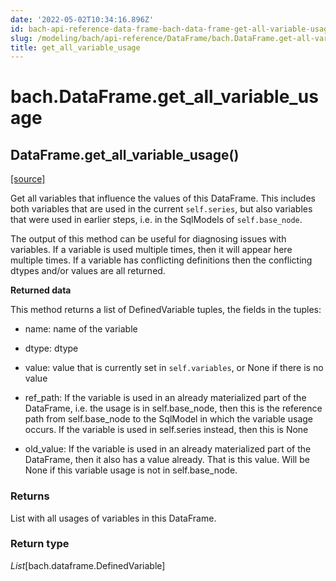 ```yaml
---
date: '2022-05-02T10:34:16.896Z'
id: bach-api-reference-data-frame-bach-data-frame-get-all-variable-usage
slug: /modeling/bach/api-reference/DataFrame/bach.DataFrame.get-all-variable-usage/
title: get_all_variable_usage
---
```


# bach.DataFrame.get_all_variable_usage

<div class="method">

<h2 class="signature-method"><span class="additional-name">DataFrame.</span><span class="name">get_all_variable_usage(</span><small class="parameter-list"></small>)</h2>


&#8203;<span class="view-source">[[source]](https://github.com/objectiv/objectiv-analytics/blob/main/bach/bach/dataframe.py)</span>

<div class="content">

Get all variables that influence the values of this DataFrame.
This includes both variables that are used in the current `self.series`, but also variables that
were used in earlier steps, i.e. in the SqlModels of `self.base_node`.

The output of this method can be useful for diagnosing issues with variables. If a variable is used
multiple times, then it will appear here multiple times. If a variable has conflicting definitions
then the conflicting dtypes and/or values are all returned.

**Returned data**

This method returns a list of DefinedVariable tuples, the fields in the tuples:

* name: name of the variable

* dtype: dtype

* value: value that is currently set in `self.variables`, or None if there is no value

* ref_path: If the variable is used in an already materialized part of the DataFrame, i.e.
the usage is in self.base_node, then this is the reference path from self.base_node to the
SqlModel in which the variable usage occurs. If the variable is used in self.series instead,
then this is None

* old_value: If the variable is used in an already materialized part of the DataFrame, then it
also has a value already. That is this value. Will be None if this variable usage is not in
self.base_node.


### Returns

List with all usages of variables in this DataFrame.



### Return type

*List*[bach.dataframe.DefinedVariable]



</div>

</div>
